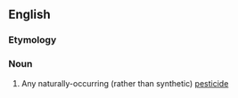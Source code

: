==English==

===Etymology===
{{prefix|en|bio|pesticide}}

===Noun===
{{en-noun}}

# Any naturally-occurring (rather than synthetic) [[pesticide]]